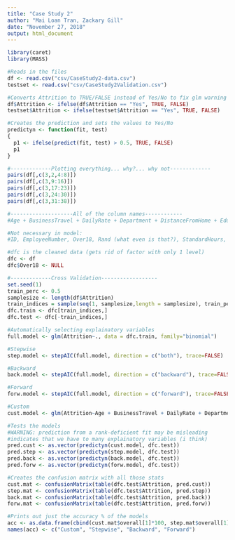 ```yaml
---
title: "Case Study 2"
author: "Mai Loan Tran, Zackary Gill"
date: "November 27, 2018"
output: html_document
---
```


```r
library(caret)
library(MASS)

#Reads in the files
df <- read.csv("csv/CaseStudy2-data.csv")
testset <- read.csv("csv/CaseStudy2Validation.csv")

#Converts Attrition to TRUE/FALSE instead of Yes/No to fix glm warning
df$Attrition <- ifelse(df$Attrition == "Yes", TRUE, FALSE)
testset$Attrition <- ifelse(testset$Attrition == "Yes", TRUE, FALSE)

#Creates the prediction and sets the values to Yes/No
predictyn <- function(fit, test)
{
  p1 <- ifelse(predict(fit, test) > 0.5, TRUE, FALSE)
  p1
}

#-------------Plotting everything... why?... why not-------------
pairs(df[,c(3,2,4:8)])
pairs(df[,c(3,9:16)])
pairs(df[,c(3,17:23)])
pairs(df[,c(3,24:30)])
pairs(df[,c(3,31:38)])

#--------------------All of the column names------------
#Age + BusinessTravel + DailyRate + Department + DistanceFromHome + Education + EducationField + EmployeeCount + EnvironmentSatisfaction + Gender + HourlyRate + JobInvolvement + JobLevel + JobRole + JobSatisfaction + MaritalStatus + MonthlyIncome + MonthlyRate + NumCompaniesWorked + OverTime + PercentSalaryHike + PerformanceRating + RelationshipSatisfaction + StandardHours + StockOptionLevel + TotalWorkingYears + TrainingTimesLastYear + WorkLifeBalance + YearsAtCompany + YearsInCurrentRole + YearsSinceLastPromotion + YearsWithCurrManager

#Not necessary in model:
#ID, EmployeeNumber, Over18, Rand (what even is that?), StandardHours, EmployeeCount

#dfc is the cleaned data (gets rid of factor with only 1 level)
dfc <- df
dfc$Over18 <- NULL

#-------------Cross Validation------------------
set.seed(1)
train_perc <- 0.5
samplesize <- length(df$Attrition)
train_indices = sample(seq(1, samplesize,length = samplesize), train_perc*samplesize)
dfc.train <- dfc[train_indices,]
dfc.test <- dfc[-train_indices,]

#Automatically selecting explainatory variables
full.model <- glm(Attrition~., data = dfc.train, family="binomial")

#Stepwise
step.model <- stepAIC(full.model, direction = c("both"), trace=FALSE)

#Backward
back.model <- stepAIC(full.model, direction = c("backward"), trace=FALSE)

#Forward
forw.model <- stepAIC(full.model, direction = c("forward"), trace=FALSE)

#Custom
cust.model <- glm(Attrition~Age + BusinessTravel + DailyRate + Department + DistanceFromHome + Education + EducationField + EmployeeCount + EnvironmentSatisfaction + Gender + HourlyRate + JobInvolvement + JobLevel + JobRole + JobSatisfaction + MaritalStatus + MonthlyIncome + MonthlyRate + NumCompaniesWorked + OverTime + PercentSalaryHike + PerformanceRating + RelationshipSatisfaction + StandardHours + StockOptionLevel + TotalWorkingYears + TrainingTimesLastYear + WorkLifeBalance + YearsAtCompany + YearsInCurrentRole + YearsSinceLastPromotion + YearsWithCurrManager, data = dfc.train, family="binomial")

#Tests the models
#WARNING: prediction from a rank-deficient fit may be misleading
#indicates that we have to many explainatory variables (i think)
pred.cust <- as.vector(predictyn(cust.model, dfc.test))
pred.step <- as.vector(predictyn(step.model, dfc.test))
pred.back <- as.vector(predictyn(back.model, dfc.test))
pred.forw <- as.vector(predictyn(forw.model, dfc.test))

#Creates the confusion matrix with all those stats
cust.mat <- confusionMatrix(table(dfc.test$Attrition, pred.cust))
step.mat <- confusionMatrix(table(dfc.test$Attrition, pred.step))
back.mat <- confusionMatrix(table(dfc.test$Attrition, pred.back))
forw.mat <- confusionMatrix(table(dfc.test$Attrition, pred.forw))

#Prints out just the accuracy % of the models
acc <- as.data.frame(cbind(cust.mat$overall[1]*100, step.mat$overall[1]*100, back.mat$overall[1]*100, forw.mat$overall[1]*100))
names(acc) <- c("Custom", "Stepwise", "Backward", "Forward")

```

